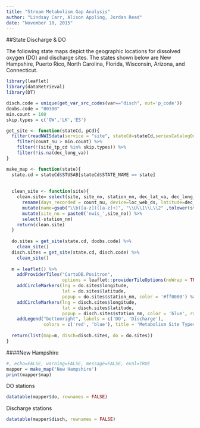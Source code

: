 ```yaml
---
title: "Stream Metabolism Gap Analysis"
author: "Lindsay Carr, Alison Appling, Jordan Read"
date: "November 18, 2015"
---
```

  

##State Discharge & DO 

The following state maps depict the geographic locations for dissolved oxygen (DO) and discharge sites. The states shown below are New Hampshire, Puerto Rico, North Carolina, Florida, Wisconsin, Arizona, and Connecticut.   

```r
library(leaflet)
library(dataRetrieval)
library(DT)

disch.code = unique(get_var_src_codes(var=="disch", out='p_code'))
doobs.code = "00300"
min.count = 100
skip.types = c('GW','LK','ES')

get_site <- function(stateCd, pCd){
  filter(readNWISdata(service = "site", stateCd=stateCd,seriesCatalogOutput="true",outputDataTypeCd="iv",parameterCd=pCd,Access="3"), parm_cd==pCd) %>% 
    filter(count_nu > min.count) %>% 
    filter(!(site_tp_cd %in% skip.types)) %>% 
    filter(!is.na(dec_long_va))
}

make_map <- function(state){
  state.cd = stateCd$STUSAB[stateCd$STATE_NAME == state]
  
  
  clean_site <- function(site){
    clean.site= select(site, site_no, station_nm, dec_lat_va, dec_long_va, loc_web_ds, begin_date, end_date, count_nu) %>%
      rename(days_recorded = count_nu, device=loc_web_ds, latitude=dec_lat_va, longitude=dec_long_va) %>% 
      mutate(name=gsub("\\b([a-z])([a-z]+)", "\\U\\1\\L\\2" ,tolower(station_nm), perl=TRUE)) %>% 
      mutate(site_no = paste0('nwis_',site_no)) %>% 
      select(-station_nm)
    return(clean.site)
  }
  
  do.sites = get_site(state.cd, doobs.code) %>% 
    clean_site()
  disch.sites = get_site(state.cd, disch.code) %>% 
    clean_site()
  
  m = leaflet() %>% 
    addProviderTiles("CartoDB.Positron",
                     options = leaflet::providerTileOptions(noWrap = TRUE)) %>% 
    addCircleMarkers(lng = do.sites$longitude, 
                     lat = do.sites$latitude, 
                     popup = do.sites$station_nm, color = '#ff0000') %>% 
    addCircleMarkers(lng = disch.sites$longitude, 
                     lat = disch.sites$latitude, 
                     popup = disch.sites$station_nm, color = 'blue', radius = 3) %>% 
    addLegend("bottomright", labels = c('DO', 'Discharge'), 
              colors = c('red', 'blue'), title = 'Metabolism Site Types')
  
  return(list(map=m, disch=disch.sites, do = do.sites))
}
```

####New Hampshire
```r
#, echo=FALSE, warning=FALSE, message=FALSE, eval=TRUE
mapper = make_map('New Hampshire')
print(mapper$map)
```
DO stations
```r
datatable(mapper$do, rownames = FALSE)
```
Discharge stations
```r
datatable(mapper$disch, rownames = FALSE)
```
